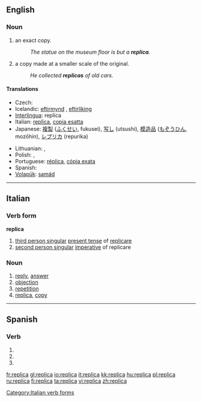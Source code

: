 ==English==

===Noun===
{{en-noun}}

# an exact copy.
#: ''The statue on the museum floor is but a '''replica'''.''
# a copy made at a smaller scale of the original.
#: ''He collected '''replicas''' of old cars.''

====Translations====
{{trans-top|an exact copy}}
* Czech: {{t-|cs|replika|f}}
* Icelandic: [[eftirmynd]] {{f}}, [[eftirlíking]] {{f}}
* [[Interlingua]]: replica
* Italian: [[replica]], [[copia esatta]]
* Japanese: [[複製]] ([[ふくせい]], fukusei), [[写し]] (utsushi), [[模造品]] ([[もぞうひん]], mozōhin), [[レプリカ]] (repurika)
{{trans-mid}}
* Lithuanian: {{t+|lt|kopija|xs=Lithuanian}}, {{t-|lt|replika|xs=Lithuanian}}
* Polish: {{t+|pl|kopia}}, {{t+|pl|replika}}
* Portuguese: [[réplica]], [[cópia exata]]
* Spanish: {{t-|es|réplica}}
* [[Volapük]]: [[samäd]]
{{trans-bottom}}

----

==Italian==

===Verb form===
'''replica'''

# [[third person singular]]  [[present tense]] of [[replicare]]
# [[second person singular]] [[imperative]] of replicare

===Noun===
{{it-noun|replic|f|a|he}}

# [[reply]], [[answer]]
# [[objection]]
# [[repetition]]
# [[replica]], [[copy]]

[[Category:Italian verb forms]]

----

==Spanish==

===Verb===
{{es-verb-form|replicar}}

# {{es-verb form of|ending=ar|mood=imperative|sense=affirmative|pers=2|formal=no|number=singular|[[replicar]]}}
# {{es-verb form of|ending=ar|mood=indicative|tense=present|pers=2|formal=yes|number=singular|[[replicar]]}}
# {{es-verb form of|ending=ar|mood=indicative|tense=present|pers=3|number=singular|[[replicar]]}}

[[fr:replica]]
[[gl:replica]]
[[io:replica]]
[[it:replica]]
[[kk:replica]]
[[hu:replica]]
[[pl:replica]]
[[ru:replica]]
[[fi:replica]]
[[ta:replica]]
[[vi:replica]]
[[zh:replica]]